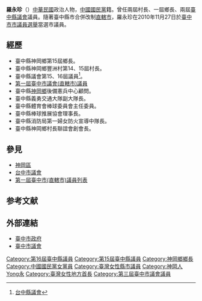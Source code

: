 '''羅永珍'''（{{bd|1952年8月27日||catIdx=Luo羅}}）[[中華民國|中華民國]]政治人物，[[中國國民黨|中國國民黨]]籍。曾任兩屆村長、一屆鄉長、兩屆[[臺中縣議會|臺中縣議會]]議員。隨著臺中縣市合併改制[[直轄市|直轄市]]，羅永珍在2010年11月27日於[[2010年中華民國直轄市市長暨市議員選舉|臺中市市議員選舉]]當選市議員。

==經歷==
*臺中縣神岡鄉第15屆鄉長。
*臺中縣神岡鄉豐洲村第14、15屆村長。
*臺中縣議會第15、16屆議員<ref>[http://www.tccc.gov.tw/member.php?action=view&nid=739 台中縣議會]{{dead link|date=2018年4月 |bot=InternetArchiveBot |fix-attempted=yes }}</ref>。
*[[第一屆臺中市(直轄市)議員列表|第一屆臺中市議會(直轄市)議員]]
*臺中縣[[神岡區|神岡鄉]]後備憲兵中心顧問。
*臺中縣義勇交通大隊副大隊長。
*臺中縣體育會棒球委員會主任委員。
*臺中縣棒球推展協會理事長。
*臺中縣消防局第一婦女防火宣導中隊長。
*臺中縣神岡鄉村長聯誼會創會長。

==參見==
*[[神岡區|神岡區]]
*[[台中市議會|台中市議會]]
*[[第一屆臺中市(直轄市)議員列表|第一屆臺中市(直轄市)議員列表]]

==参考文献==
{{reflist}}

==外部連結==
*[http://www.taichung.gov.tw/internet/main/index.aspx 臺中市政府] {{Wayback|url=http://www.taichung.gov.tw/internet/main/index.aspx |date=20120127083139 }}
*[https://web.archive.org/web/20000504151552/http://www.tccn.gov.tw/ 臺中市議會]

{{臺中市第1屆議員}}{{臺中市第2屆議員}}{{臺中市第3屆議員}} 

{{DEFAULTSORT:Luo羅}}
[[Category:第16屆臺中縣議員|Category:第16屆臺中縣議員]]
[[Category:第15屆臺中縣議員|Category:第15屆臺中縣議員]]
[[Category:神岡鄉鄉長|Category:神岡鄉鄉長]]
[[Category:中國國民黨女黨員|Category:中國國民黨女黨員]]
[[Category:臺灣女性縣市議員|Category:臺灣女性縣市議員]]
[[Category:神岡人|Category:神岡人]]
[[Category:羅姓|Yong永]]
[[Category:臺灣女性地方首長|Category:臺灣女性地方首長]]
[[Category:第三屆臺中市議會議員|Category:第三屆臺中市議會議員]]